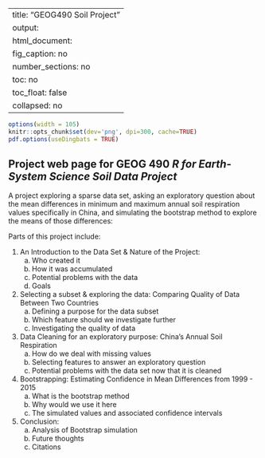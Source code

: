 
---
title: "GEOG490 Soil Project"
output: 
  html_document:
    fig_caption: no
    number_sections: no
    toc: no
    toc_float: false
    collapsed: no
---

```r
options(width = 105)
knitr::opts_chunk$set(dev='png', dpi=300, cache=TRUE)
pdf.options(useDingbats = TRUE)
```

## Project web page for GEOG 490 *R for Earth-System Science Soil Data Project* ##
A project exploring a sparse data set, asking an exploratory question about the mean differences in minimum and maximum annual soil respiration values specifically in China, and simulating the bootstrap method to explore the means of those differences:\

Parts of this project include:

1. An Introduction to the Data Set & Nature of the Project:
    a. Who created it
    b. How it was accumulated
    c. Potential problems with the data
    d. Goals
2. Selecting a subset & exploring the data: Comparing Quality of Data Between Two Countries
    a. Defining a purpose for the data subset
    b. Which feature should we investigate further
    c. Investigating the quality of data
3. Data Cleaning for an exploratory purpose: China's Annual Soil Respiration
    a. How do we deal with missing values
    b. Selecting features to answer an exploratory question
    c. Potential problems with the data set now that it is cleaned
4. Bootstrapping: Estimating Confidence in Mean Differences from 1999 - 2015
    a. What is the bootstrap method
    b. Why would we use it here
    c. The simulated values and associated confidence intervals\
5. Conclusion: 
    a. Analysis of Bootstrap simulation
    b. Future thoughts
    c. Citations


  

